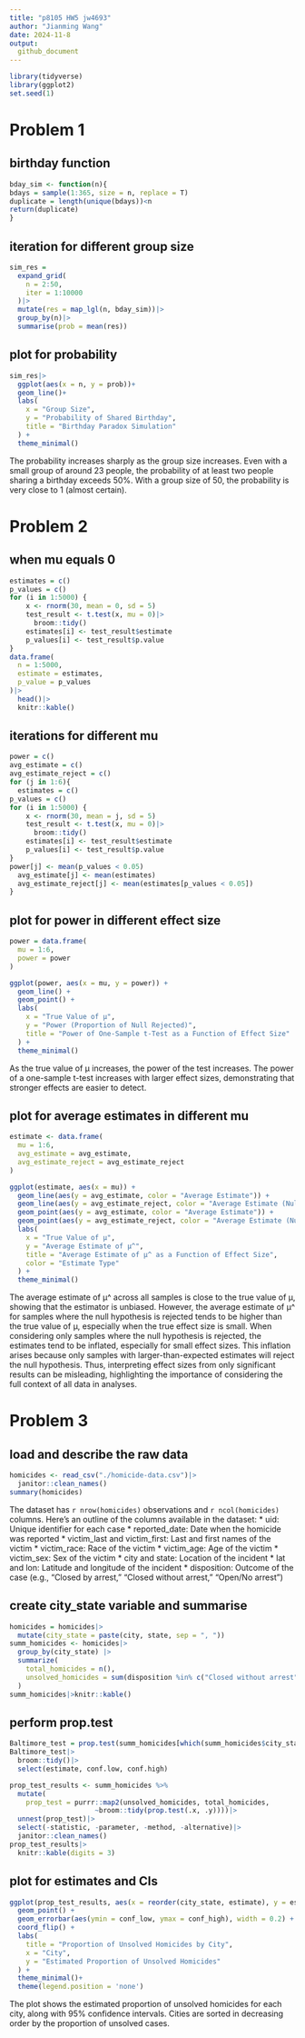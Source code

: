 ```yaml
---
title: "p8105 HW5 jw4693"
author: "Jianming Wang"
date: 2024-11-8
output: 
  github_document
---
```


```r
library(tidyverse)
library(ggplot2)
set.seed(1)
```

# Problem 1
## birthday function
```r
bday_sim <- function(n){
bdays = sample(1:365, size = n, replace = T)
duplicate = length(unique(bdays))<n
return(duplicate)
}
```

## iteration for different group size
```r
sim_res = 
  expand_grid(
    n = 2:50,
    iter = 1:10000
  )|>
  mutate(res = map_lgl(n, bday_sim))|>
  group_by(n)|>
  summarise(prob = mean(res))
```

## plot for probability
```r
sim_res|>
  ggplot(aes(x = n, y = prob))+
  geom_line()+
  labs(
    x = "Group Size",
    y = "Probability of Shared Birthday",
    title = "Birthday Paradox Simulation"
  ) +
  theme_minimal()
```

The probability increases sharply as the group size increases. Even with a small group of around 23 people, the probability of at least two people sharing a birthday exceeds 50%. With a group size of 50, the probability is very close to 1 (almost certain).

# Problem 2
## when mu equals 0
```r
estimates = c()
p_values = c()
for (i in 1:5000) {
    x <- rnorm(30, mean = 0, sd = 5)
    test_result <- t.test(x, mu = 0)|>
      broom::tidy()
    estimates[i] <- test_result$estimate
    p_values[i] <- test_result$p.value
}
data.frame(
  n = 1:5000,
  estimate = estimates,
  p_value = p_values
)|>
  head()|>
  knitr::kable()
```

## iterations for different mu
```r
power = c()
avg_estimate = c()
avg_estimate_reject = c()
for (j in 1:6){
  estimates = c()
p_values = c()
for (i in 1:5000) {
    x <- rnorm(30, mean = j, sd = 5)
    test_result <- t.test(x, mu = 0)|>
      broom::tidy()
    estimates[i] <- test_result$estimate
    p_values[i] <- test_result$p.value
}
power[j] <- mean(p_values < 0.05)
  avg_estimate[j] <- mean(estimates)
  avg_estimate_reject[j] <- mean(estimates[p_values < 0.05])
}
```

## plot for power in different effect size
```r
power = data.frame(
  mu = 1:6,
  power = power
)
```

```r
ggplot(power, aes(x = mu, y = power)) +
  geom_line() +
  geom_point() +
  labs(
    x = "True Value of μ",
    y = "Power (Proportion of Null Rejected)",
    title = "Power of One-Sample t-Test as a Function of Effect Size"
  ) +
  theme_minimal()
```

As the true value of μ increases, the power of the test increases. The power of a one-sample t-test increases with larger effect sizes, demonstrating that stronger effects are easier to detect.

## plot for average estimates in different mu
```r
estimate <- data.frame(
  mu = 1:6,
  avg_estimate = avg_estimate,
  avg_estimate_reject = avg_estimate_reject
)
```

```r
ggplot(estimate, aes(x = mu)) +
  geom_line(aes(y = avg_estimate, color = "Average Estimate")) +
  geom_line(aes(y = avg_estimate_reject, color = "Average Estimate (Null Rejected)")) +
  geom_point(aes(y = avg_estimate, color = "Average Estimate")) +
  geom_point(aes(y = avg_estimate_reject, color = "Average Estimate (Null Rejected)")) +
  labs(
    x = "True Value of μ",
    y = "Average Estimate of μ^",
    title = "Average Estimate of μ^ as a Function of Effect Size",
    color = "Estimate Type"
  ) +
  theme_minimal()
```

The average estimate of μ^ across all samples is close to the true value of μ, showing that the estimator is unbiased. However, the average estimate of μ^ for samples where the null hypothesis is rejected tends to be higher than the true value of μ, especially when the true effect size is small.
When considering only samples where the null hypothesis is rejected, the estimates tend to be inflated, especially for small effect sizes. This inflation arises because only samples with larger-than-expected estimates will reject the null hypothesis. Thus, interpreting effect sizes from only significant results can be misleading, highlighting the importance of considering the full context of all data in analyses.

# Problem 3
## load and describe the raw data
```r
homicides <- read_csv("./homicide-data.csv")|>
  janitor::clean_names()
summary(homicides)
```
The dataset has `r nrow(homicides)` observations and `r ncol(homicides)` columns. Here’s an outline of the columns available in the dataset:
* uid: Unique identifier for each case
* reported_date: Date when the homicide was reported
* victim_last and victim_first: Last and first names of the victim
* victim_race: Race of the victim
* victim_age: Age of the victim
* victim_sex: Sex of the victim
* city and state: Location of the incident
* lat and lon: Latitude and longitude of the incident
* disposition: Outcome of the case (e.g., "Closed by arrest," "Closed without arrest," "Open/No arrest")

## create city_state variable and summarise
```r
homicides = homicides|>
  mutate(city_state = paste(city, state, sep = ", "))
summ_homicides <- homicides|>
  group_by(city_state) |>
  summarize(
    total_homicides = n(),
    unsolved_homicides = sum(disposition %in% c("Closed without arrest", "Open/No arrest"))
  )
summ_homicides|>knitr::kable()
```

## perform prop.test
```r
Baltimore_test = prop.test(summ_homicides[which(summ_homicides$city_state == 'Baltimore, MD'),]$unsolved_homicides, summ_homicides[which(summ_homicides$city_state == 'Baltimore, MD'),]$total_homicides)
Baltimore_test|>
  broom::tidy()|>
  select(estimate, conf.low, conf.high)
```

```r
prop_test_results <- summ_homicides %>%
  mutate(
    prop_test = purrr::map2(unsolved_homicides, total_homicides, 
                     ~broom::tidy(prop.test(.x, .y))))|>
  unnest(prop_test)|>
  select(-statistic, -parameter, -method, -alternative)|>
  janitor::clean_names()
prop_test_results|>
  knitr::kable(digits = 3)
```

## plot for estimates and CIs
```r
ggplot(prop_test_results, aes(x = reorder(city_state, estimate), y = estimate, color = city_state)) +
  geom_point() +
  geom_errorbar(aes(ymin = conf_low, ymax = conf_high), width = 0.2) +
  coord_flip() +
  labs(
    title = "Proportion of Unsolved Homicides by City",
    x = "City",
    y = "Estimated Proportion of Unsolved Homicides"
  ) +
  theme_minimal()+
  theme(legend.position = 'none')
```

The plot shows the estimated proportion of unsolved homicides for each city, along with 95% confidence intervals. Cities are sorted in decreasing order by the proportion of unsolved cases.

